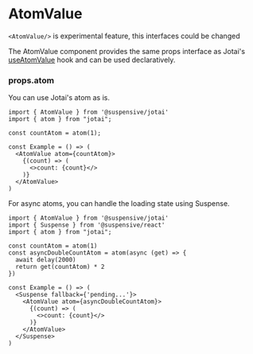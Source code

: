 
# AtomValue

<Callout type='experimental'>

`<AtomValue/>` is experimental feature, this interfaces could be changed

</Callout>

The AtomValue component provides the same props interface as Jotai's [useAtomValue](https://jotai.org/docs/core/use-atom#useatomvalue) hook and can be used declaratively.

### props.atom

You can use Jotai's atom as is.

```tsx /AtomValue/
import { AtomValue } from '@suspensive/jotai'
import { atom } from "jotai";

const countAtom = atom(1);

const Example = () => (
  <AtomValue atom={countAtom}>
    {(count) => (
      <>count: {count}</>
    )}
  </AtomValue>
)
```

For async atoms, you can handle the loading state using Suspense.

```tsx /AtomValue/
import { AtomValue } from '@suspensive/jotai'
import { Suspense } from '@suspensive/react'
import { atom } from "jotai";

const countAtom = atom(1)
const asyncDoubleCountAtom = atom(async (get) => {
  await delay(2000)
  return get(countAtom) * 2
})

const Example = () => (
  <Suspense fallback={'pending...'}>
    <AtomValue atom={asyncDoubleCountAtom}>
      {(count) => (
        <>count: {count}</>
      )}
    </AtomValue>
  </Suspense>
)
```
